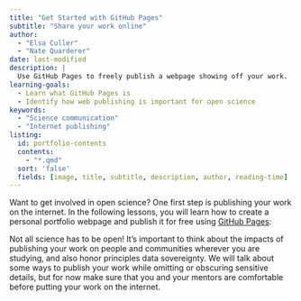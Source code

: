 ```yaml
---
title: "Get Started with GitHub Pages"
subtitle: "Share your work online"
author:
  - "Elsa Culler"
  - "Nate Quarderer"
date: last-modified
description: |
  Use GitHub Pages to freely publish a webpage showing off your work.
learning-goals:
  - Learn what GitHub Pages is
  - Identify how web publishing is important for open science
keywords:
  - "Science communication"
  - "Internet publishing"
listing:
  id: portfolio-contents
  contents: 
    - "*.qmd"
  sort: 'false'
  fields: [image, title, subtitle, description, author, reading-time]
---
```

Want to get involved in open science? One first step is publishing your work on the internet. In the following lessons, you will learn how to create a personal portfolio webpage and publish it for free using [GitHub Pages](https://pages.github.com/):

::: {#portfolio-contents}
:::

::: {.callout-important}
Not all science has to be open! It's important to think about the impacts of publishing your work on people and communities wherever you are studying, and also honor principles data sovereignty. We will talk about some ways to publish your work while omitting or obscuring sensitive details, but for now make sure that you and your mentors are comfortable before putting your work on the internet.
:::